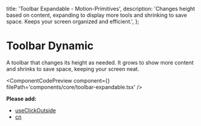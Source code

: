   title: 'Toolbar Expandable - Motion-Primitives',
  description:
    'Changes height based on content, expanding to display more tools and shrinking to save space. Keeps your screen organized and efficient.',
};


# Toolbar Dynamic

A toolbar that changes its height as needed. It grows to show more content and shrinks to save space, keeping your screen neat.

<ComponentCodePreview
  component={<ToolbarExpandable />}
  filePath='components/core/toolbar-expandable.tsx'
/>

**Please add:**

- [useClickOutside](https://github.com/ibelick/motion-primitives/blob/main/hooks/useClickOutside.tsx)
- [cn](https://github.com/ibelick/motion-primitives/blob/main/lib/utils.ts)
